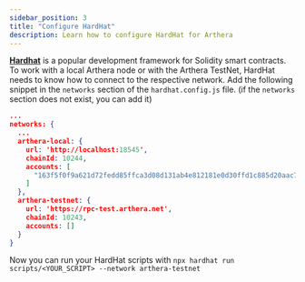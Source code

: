 ```yaml
---
sidebar_position: 3
title: "Configure HardHat"
description: Learn how to configure HardHat for Arthera
---
```


[**Hardhat**](https://hardhat.org/) is a popular development framework for Solidity smart contracts.
To work with a local Arthera node or with the Arthera TestNet, HardHat needs to know how to connect to the respective network.
Add the following snippet in the `networks` section of the `hardhat.config.js` file. (if the `networks` section does
not exist, you can add it)

```json
...
networks: {
  ...
  arthera-local: {
    url: 'http://localhost:18545',
    chainId: 10244,
    accounts: [
      "163f5f0f9a621d72fedd85ffca3d08d131ab4e812181e0d30ffd1c885d20aac7"
    ]
  },
  arthera-testnet: {
    url: 'https://rpc-test.arthera.net',
    chainId: 10243,
    accounts: []
  }
}
```

Now you can run your HardHat scripts with `npx hardhat run scripts/<YOUR_SCRIPT> --network arthera-testnet`
